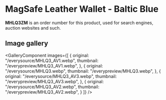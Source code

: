 
# MagSafe Leather Wallet - Baltic Blue

<Callout type='info' emoji='👉🏻'>**MHLQ3ZM** is an order number for this product, used for search engines, auction websites and such.</Callout>

## Image gallery

<GalleryComponent
    images={[
      {
        original: "/everysource/MHLQ3_AV1.webp",
        thumbnail: "/everypreview/MHLQ3_AV1.webp",
      },
      {
        original: "/everysource/MHLQ3.webp",
        thumbnail: "/everypreview/MHLQ3.webp",
      },
      {
        original: "/everysource/MHLQ3_AV3.webp",
        thumbnail: "/everypreview/MHLQ3_AV3.webp",
      },
      {
        original: "/everysource/MHLQ3_AV2.webp",
        thumbnail: "/everypreview/MHLQ3_AV2.webp",
      }
    ]}
  />

